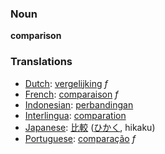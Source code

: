 === Noun ===

'''comparison'''

=== Translations ===
*[[Dutch]]: [[vergelijking]] ''f''
*[[French]]: [[comparaison]] ''f''
*[[Indonesian]]: [[banding|perbandingan]]
*[[Interlingua]]: [[comparation]]
*[[Japanese]]: [[比較]] ([[ひかく]], hikaku)
*[[Portuguese]]: [[comparação]] ''f''